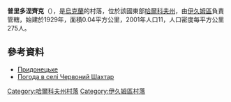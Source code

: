{{coord|49|10|54|N|37|7|41|E|scale:100000_region:UA|display=title}}

'''普里多涅齊克'''（{{lang-uk|Придонецьке}}），是[[烏克蘭|烏克蘭]]的村落，位於該國東部[[哈爾科夫州|哈爾科夫州]]，由[[伊久姆區|伊久姆區]]負責管轄，始建於1929年，面積0.04平方公里，2001年人口11，人口密度每平方公里275人。

==參考資料==
* [http://w1.c1.rada.gov.ua/pls/z7502/A005?rdat1=09.01.2009&rf7571=33249 Придонецьке]{{dead link|date=2018年3月 |bot=InternetArchiveBot |fix-attempted=yes }}
* [http://weather.in.ua/ua/har'kovskaja/28120 Погода в селі Червоний Шахтар] {{Wayback|url=http://weather.in.ua/ua/har%27kovskaja/28120 |date=20160323035150 }}

{{DEFAULTSORT:Придонецьке}}
[[Category:哈爾科夫州村落|Category:哈爾科夫州村落]]
[[Category:伊久姆區村落|Category:伊久姆區村落]]


{{Kharkiv-geo-stub}}